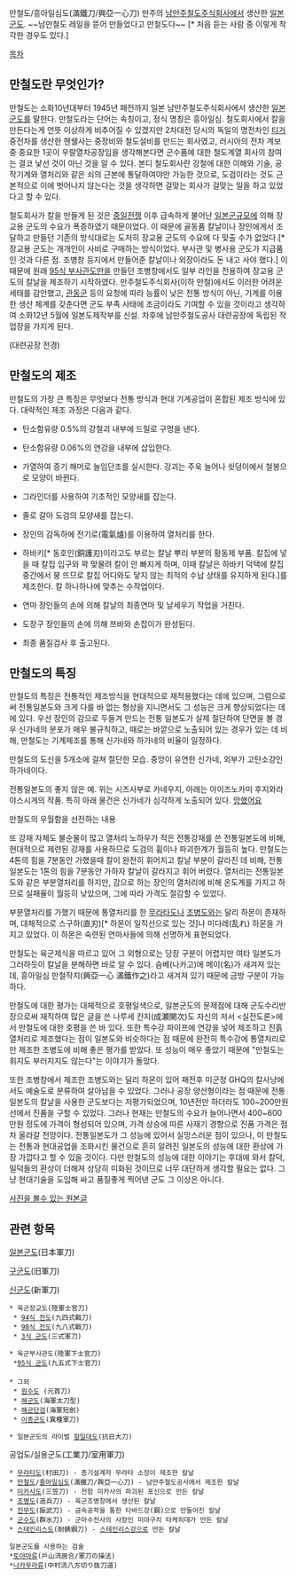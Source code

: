 만철도/흥아일심도(滿鐵刀/興亞一心刀)
만주의 [[남만주철도주식회사]]에서 생산한 [[일본군도]].
~~남만철도 레일을 뜯어 만들었다고 만철도다~~ [* 처음 듣는 사람 중 이렇게 착각한 경우도 있다.]

[[목차]]

== 만철도란 무엇인가? ==

만철도는 소화10년대부터 1945년 패전까지 일본 남만주철도주식회사에서 생산한 [[일본군도]]를 말한다. 만철도라는 단어는 속칭이고, 정식 명칭은 흥아일심. 철도회사에서 칼을 만든다는게 언뜻 이상하게 비추어질 수 있겠지만 2차대전 당시의 독일의 명전차인 [[티거]] 중전차를 생산한 헨쉘사는 중장비와 철도설비를 만드는 회사였고, 러시아의 전차 계보 중 중요한 1곳이 우랄열차공장임을 생각해본다면 군수품에 대한 철도계열 회사의 참여는 결코 낯선 것이 아닌 것을 알 수 있다. 본디 철도회사란 강철에 대한 이해와 기술, 공작기계와 열처리와 같은 쇠의 근본에 통달하여야만 가능한 것으로, 도검이라는 것도 근본적으로 이에 벗어나지 않는다는 것을 생각하면 걸맞는 회사가 걸맞는 일을 하고 있었다고 할 수 있다. 

철도회사가 칼을 만들게 된 것은 [[중일전쟁]] 이후 급속하게 불어난 [[일본군]]규모에 의해 장교용 군도의 수요가 폭증하였기 때문이었다. 이 때문에 골동품 칼날이나 장인에게서 조달하고 만들던 기존의 방식대로는 도저히 장교용 군도의 수요에 다 맞출 수가 없었다.[* 장교용 군도는 개개인이 사비로 구매하는 방식이었다. 부사관 및 병사용 군도가 지급품인 것과 다른 점. 조병창 등지에서 만들어준 칼날이나 외장이라도 돈 내고 사야 했다.] 이 때문에 원래 [[95식 부사관도]]만을 만들던 조병창에서도 일부 라인을 전용하여 장교용 군도의 칼날을 제조하기 시작하였다. 만주철도주식회사(이하 만철)에서도 이러한 어려운 세태를 감안했고, [[관동군]] 등의 요청에 따라 능률이 낮은 전통 방식이 아닌, 기계를 이용한 생산 체계를 갖춘다면 군도 부족 사태에 조금이라도 기여할 수 있을 것이라고 생각하여 소화12년 5월에 일본도제작부를 신설. 차후에 남만주철도공사 대련공장에 독립된 작업장을 가지게 된다. 


(대련공장 전경)



== 만철도의 제조 ==
만철도의 가장 큰 특징은 무엇보다 전통 방식과 현대 기계공업이 혼합된 제조 방식에 있다. 대략적인 제조 과정은 다음과 같다. 


* 탄소함유량 0.5%의 강철괴 내부에 드릴로 구멍을 낸다. 

* 탄소함유량 0.06%의 연강을 내부에 삽입한다. 

* 가열하여 증기 해머로 늘임단조를 실시한다. 강괴는 주욱 늘어나 쇳덩이에서 철봉으로 모양이 바뀐다. 

* 그라인더를 사용하여 기초적인 모양새를 잡는다. 

* 줄로 갈아 도검의 모양새를 잡는다. 

* 장인의 감독하에 전기로(電氣爐)를 이용하여 열처리를 한다. 

* 하바키[* 동호인(銅護刃)이라고도 부르는 칼날 뿌리 부분의 황동제 부품. 칼집에 넣을 때 칼집 입구와 꽉 맞물려 칼이 안 빠지게 하며, 이때 칼날은 하바키 덕택에 칼집 중간에서 붕 뜨므로 칼집 어디와도 닿지 않는 최적의 수납 상태를 유지하게 된다.]를 제조한다. 칼 하나하나에 맞추는 수작업이다. 

* 연마 장인들의 손에 의해 칼날의 최종연마 및 날세우기 작업을 거친다. 

* 도장구 장인들의 손에 의해 쯔바와 손잡이가 완성된다.

* 최종 품질검사 후 출고된다. 


== 만철도의 특징 ==

만철도의 특징은 전통적인 제조방식을 현대적으로 재적용했다는 데에 있으며, 그럼으로써 전통일본도와 크게 다를 바 없는 형상을 지니면서도 그 성능은 크게 향상되었다는 데에 있다. 우선 장인의 감으로 두들겨 만드는 전통 일본도가 실제 절단하여 단면을 볼 경우 신가네의 분포가 매우 불규칙하고, 때로는 바깥으로 노출되어 있는 경우가 있는 데 비해, 만철도는 기계제조를 통해 신가네와 하가네의 비율이 일정하다. 


만철도의 도신을 5개소에 걸쳐 절단한 모습. 중앙이 유연한 신가네, 외부가 고탄소강인 하가네이다.

전통일본도의 좋지 않은 예. 위는 시즈사부로 카네우지, 아래는 아이즈노카미 후지와라 야스시게의 작품. 특히 아래 물건은 신가네가 심각하게 노출되어 있다. [[망했어요]]

만철도의 우월함을 선전하는 내용

또 강재 자체도 불순물이 많고 열처리 노하우가 적은 전통강재를 쓴 전통일본도에 비해, 현대적으로 제련된 강재를 사용하므로 도검의 휨이나 파괴한계가 월등히 높다. 만철도는 4톤의 힘을 7분동안 가했을때 칼이 완전히 휘어지고 칼날 부분이 갈라진 데 비해, 전통일본도는 1톤의 힘을 7분동안 가하자 칼날이 갈라지고 휘어 버렸다. 열처리는 전통일본도와 같은 부분열처리를 하지만, 감으로 하는 장인의 열처리에 비해 온도계를 가지고 하므로 실패율이 월등히 낮았으며, 그에 따라 가격도 절감할 수 있었다. 

부분열처리를 가했기 때문에 통열처리를 한 [[무라타도]]나 [[조병도]]와는 달리 하몬이 존재하며, 대체적으로 스구하(直刃)[* 하몬이 일직선으로 있는 것]나 미다레(乱れ) 하몬을 가지고 있었다. 이 하몬은 숙련된 연마사들에 의해 선명하게 표현되었다. 

만철도는 육군제식을 따르고 있어 그 외형으로는 당장 구분이 어렵지만 여타 일본도가 그러하듯이 칼날을 분해하면 바로 알 수 있다. 슴베(나카고)에 메이(名)가 새겨져 있는데, 흥아일심 만철작지(興亞一心 滿鐵作之)라고 새겨져 있기 때문에 금방 구분이 가능하다. 

만철도에 대한 평가는 대체적으로 호평일색으로, 일본군도의 문제점에 대해 군도수리반장으로써 재직하여 많은 글을 쓴 나루세 칸지(成瀬関次)도 자신의 저서 <실전도론>에서 만철도에 대한 호평을 쓴 바 있다. 또한 특수강 파이프에 연강을 넣어 제조하고 진흙 열처리로 제조했다는 점이 일본도와 비슷하다는 점 때문에 완전히 특수강에 통열처리로만 제조한 조병도에 비해 좋은 평가를 받았다. 또 성능이 매우 좋았기 때문에 "만철도는 휘지도 부러지지도 않는다"는 이야기가 돌았다.
 
또한 조병창에서 제조한 조병도와는 달리 하몬이 있어 패전후 미군정 GHQ의 칼사냥에서도 예술도로 분류하여 살아남을 수 있었다. 그러나 공장 양산형이라는 점 때문에 전통 일본도의 칼날을 사용한 군도보다는 저평가되었으며, 10년전만 하더라도 100~200만원 선에서 진품을 구할 수 있었다. 그러나 현재는 만철도의 수요가 늘어나면서 400~600만원 정도에 가격이 형성되어 있으며, 가격 상승에 따른 사재기 경향으로 진품 가격은 점차 올라갈 전망이다. 전통일본도가 그 성능에 있어서 실망스러운 점이 있으나, 이 만철도는 전통과 현대공업을 조화시킨 물건으로 흔히 알려진 일본도의 성능에 대한 환상에 가장 가깝다고 할 수 있을 것이다. 다만 만철도의 성능에 대한 이야기는 후대에 와서 칼덕,밀덕들의 환상이 더해져 상당히 미화된 것이므로 너무 대단하게 생각할 필요는 없다. 그냥 현대기술을 도입해 싸고 품질좋게 찍어낸 군도 그 이상은 아니다.

[http://zairai.egloos.com/5416655 사진을 볼수 있는 원본글 ]
== 관련 항목 ==


[[일본군도]](日本軍刀)

[[구군도]](旧軍刀)

[[신군도]](新軍刀)

 * 육군장교도(陸軍士官刀)
  * [[94식 전도]](九四式戰刀)
  * [[98식 전도]](九八式戰刀)
  * [[3식 군도]](三式軍刀)
 

 * 육군부사관도(陸軍下士官刀)
  *[[95식 군도]](九五式下士官刀)
 
 * 그외
  * [[원수도]] (元首刀)
  * [[해군도]](海軍太刀型)
  * [[해군단검]](海軍短劍)
  * [[이종군도]](異種軍刀)

 * 일본군도의 라이벌 [[항일대도]](抗日大刀)

공업도/실용군도(工業刀/室用軍刀)

 * [[무라타도]](村田刀) - 총기설계자 무라타 소장이 제조한 칼날
 * [[만철도]]/[[흥아일심도]](滿鐵刀/興亞一心刀) - 남만주철도공사에서 제조한 칼날
 * [[미카사도]](三笠刀) - 전함 미카사의 파괴된 포신으로 만든 칼날
 * [[조병도]](造兵刀) - 육군조병창에서 생산된 칼날
 * [[진무도]](振武刀) - 금속공학을 통한 타바드강(鋼)으로 만들어진 칼날
 * [[군수도]](群水刀) - 군마수전사의 사장인 미야구치 타케히데가 만든 칼날
 * [[스테인리스도]](耐錆鋼刀) - [[스테인리스강]]으로 만든 칼날

 일본군도를 사용하는 검술
 *[[토야마류]](戶山流居合/軍刀の操法)
 *[[나카무라류]](中村流八方切り抜刀道) 

